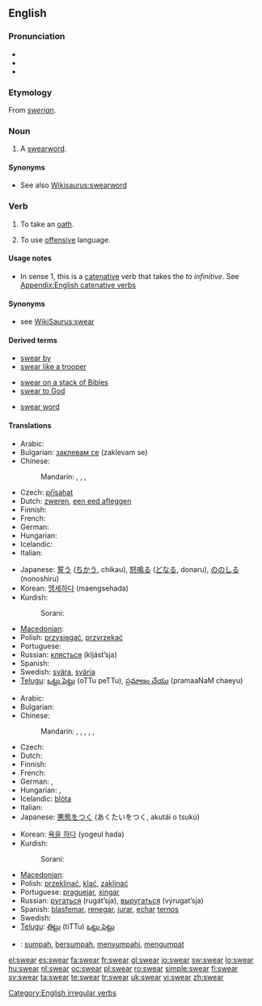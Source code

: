 ==English==

===Pronunciation===
* {{IPA|/'swɛəɻ/}}
* {{audio|en-us-swear.ogg|Audio (US)}}
* {{rhymes|ɛə(r)}}

===Etymology===
From {{etyl|ang}} ''[[swerian]]''.

===Noun===
{{en-noun}}

# A [[swearword]].

====Synonyms====
* See also [[Wikisaurus:swearword]]

===Verb===
{{en-verb|swears|swearing|swore|sworn}}

# {{intransitive}} {{transitive}} To take an [[oath]].
# {{intransitive}} To use [[offensive]] language.

====Usage notes====
* In sense 1, this is a [[catenative]] verb that takes the ''to infinitive''. See [[Appendix:English catenative verbs]]

====Synonyms====
* see [[WikiSaurus:swear]]

====Derived terms====
{{rel-top3|Terms derived from "swear"}}
* [[swear by]]
* [[swear like a trooper]]
{{rel-mid3}}
* [[swear on a stack of Bibles]]
* [[swear to God]]
{{rel-mid3}}
* [[swear word]]
{{rel-bottom}}

====Translations====
{{trans-top|to take an oath}}
* Arabic: {{Arab|[[حلف]]}} {{unicode|(ħálafa)}}
* Bulgarian: [[заклевам се]] (zaklevam se)
* Chinese:
*: Mandarin: {{t|zh|發誓|sc=Hani}},  {{t|zh|发誓|tr=fāshì|sc=Hani}},  {{t|zh|賭咒|sc=Hani}},  {{t|zh|赌咒|tr=dǔzhòu|sc=Hani}}
* Czech: [[přísahat]]
* Dutch: [[zweren]], [[een eed afleggen]]
* Finnish: {{t+|fi|vannoa}}
* French: {{t+|fr|jurer}}
* German: {{t+|de|schwören}}
* Hungarian: {{t+|hu|esküszik}}
* Icelandic: {{t-|is|sverja}}
* Italian: {{t+|it|giurare}}
{{trans-mid}}
* Japanese: [[誓う]] ([[ちかう]], chikau), [[怒鳴る]] ([[どなる]], donaru), [[ののしる]] (nonoshiru)
* Korean: [[맹세하다]] (maengsehada)
* Kurdish:
*: Sorani: {{t|ku|سوێن خواردن|tr=swaen khwArdin|sc=ku-Arab}}
* [[Macedonian]]: {{t|mk|се колне|tr=se kólne|sc=Cyrl}}
* Polish: [[przysięgać]], [[przyrzekać]]
* Portuguese: {{t+|pt|jurar}}
* Russian: [[клясться]] (kljást’sja)
* Spanish: {{t-|es|jurar}}
* Swedish: [[svära]], [[svärja]]
* [[Telugu]]: [[ఒట్టు పెట్టు]] (oTTu peTTu), [[ప్రమాణం చేయు]] (pramaaNaM chaeyu)
{{trans-bottom}}

{{trans-top|to curse}}
* Arabic: {{Arab|[[شتم]]}} {{unicode|(šátama)}}
* Bulgarian: {{t+|bg|псувам|tr=psuvam|sc=Cyrl}}
* Chinese:
*: Mandarin: {{t|zh|咒罵|sc=Hani}},  {{t|zh|咒骂|tr=zhòumà|sc=Hani}},  {{t|zh|醜詆|sc=Hani}},  {{t|zh|丑诋|tr=chǒudǐ|sc=Hani}},  {{t|zh|罵人|sc=Hani}},  {{t|zh|骂人|tr=mà rén|sc=Hani}}
* Czech: {{t-|cs|klít}}
* Dutch: {{t-|nl|vloeken}}
* Finnish: {{t+|fi|kiroilla}}
* French: {{t+|fr|jurer}}
* German: {{t+|de|schimpfen}}, {{t+|de|fluchen}}
* Hungarian: {{t+|hu|káromkodik}}, {{t+|hu|szitkozódik}}
* Icelandic: [[blóta]]
* Italian: {{t+|it|insultare}}
* Japanese: [[悪態をつく]] (あくたいをつく, akutái o tsukú)
{{trans-mid}}
* Korean: [[욕을 하다]] (yogeul hada)
* Kurdish:
*: Sorani: {{t|ku|جوێن دان|tr=jwaen dAn|sc=ku-Arab}}
* [[Macedonian]]: {{t|mk|пцуе|tr=pcúe|sc=Cyrl}}
* Polish: [[przeklinać]], [[kląć]], [[zaklinać]]
* Portuguese: [[praguejar]], [[xingar]]
* Russian: [[ругаться]] (rugát’sja), [[выругаться]] (výrugat’sja)
* Spanish: [[blasfemar]], [[renegar]], [[jurar]], [[echar]] [[terno]]s
* Swedish: {{t+|sv|svära}}
* [[Telugu]]: [[తిట్టు]] (tiTTu) [[ఒట్టు పెట్టు]]
{{trans-bottom}}

{{checktrans}}

* {{ttbc|Indonesian}}: [[sumpah]], [[sumpah|bersumpah]], [[sumpah|menyumpahi]], [[umpat|mengumpat]]

[[Category:English irregular verbs]]

[[el:swear]]
[[es:swear]]
[[fa:swear]]
[[fr:swear]]
[[gl:swear]]
[[io:swear]]
[[sw:swear]]
[[lo:swear]]
[[hu:swear]]
[[nl:swear]]
[[oc:swear]]
[[pl:swear]]
[[ro:swear]]
[[simple:swear]]
[[fi:swear]]
[[sv:swear]]
[[ta:swear]]
[[te:swear]]
[[tr:swear]]
[[uk:swear]]
[[vi:swear]]
[[zh:swear]]
